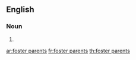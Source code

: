 ==English==

===Noun===
{{head|en|noun plural form}}

# {{plural of|foster parent|lang=en}}

[[ar:foster parents]]
[[fr:foster parents]]
[[th:foster parents]]